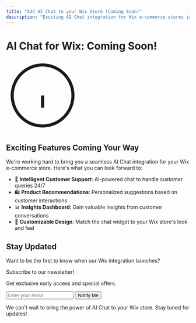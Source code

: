 ```yaml
---
title: "Add AI Chat to your Wix Store (Coming Soon)"
description: "Exciting AI Chat integration for Wix e-commerce stores is on its way!"
---
```



# AI Chat for Wix: Coming Soon!

<div className="flex justify-center items-center my-12">
  <motion.div
    animate={{
      scale: [1, 1.1, 1],
      rotate: [0, 5, -5, 0],
    }}
    transition={{
      duration: 3,
      ease: "easeInOut",
      times: [0, 0.5, 1],
      repeat: Infinity,
    }}
  >
    <svg xmlns="http://www.w3.org/2000/svg" width="200" height="200" viewBox="0 0 24 24" fill="none" stroke="currentColor" strokeWidth="2" strokeLinecap="round" strokeLinejoin="round">
      <circle cx="12" cy="12" r="10"></circle>
      <line x1="12" y1="16" x2="12" y2="12"></line>
      <line x1="12" y1="8" x2="12.01" y2="8"></line>
    </svg>
  </motion.div>
</div>

## Exciting Features Coming Your Way

We're working hard to bring you a seamless AI Chat integration for your Wix e-commerce store. Here's what you can look forward to:

- 🤖 **Intelligent Customer Support**: AI-powered chat to handle customer queries 24/7
- 🛍️ **Product Recommendations**: Personalized suggestions based on customer interactions
- 📊 **Insights Dashboard**: Gain valuable insights from customer conversations
- 🎨 **Customizable Design**: Match the chat widget to your Wix store's look and feel

## Stay Updated

Want to be the first to know when our Wix integration launches? 

<div className="bg-blue-100 border-l-4 border-blue-500 text-blue-700 p-4 my-4" role="alert">
  <p className="font-bold">Subscribe to our newsletter!</p>
  <p>Get exclusive early access and special offers.</p>
</div>

<form className="mt-4">
  <input
    type="email"
    placeholder="Enter your email"
    className="px-4 py-2 border border-gray-300 rounded-md focus:outline-none focus:ring-2 focus:ring-blue-500"
  />
  <button
    type="submit"
    className="ml-2 px-4 py-2 bg-blue-500 text-white rounded-md hover:bg-blue-600 focus:outline-none focus:ring-2 focus:ring-blue-500"
  >
    Notify Me
  </button>
</form>

We can't wait to bring the power of AI Chat to your Wix store. Stay tuned for updates!

